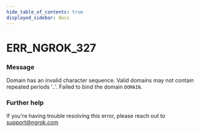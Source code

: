 ```yaml
---
hide_table_of_contents: true
displayed_sidebar: docs
---
```



# ERR_NGROK_327

### Message

Domain has an invalid character sequence. Valid domains may not contain repeated periods '..'. Failed to bind the domain `DOMAIN`.

<ErrorDetails error="err_ngrok_327" />

### Further help

If you're having trouble resolving this error, please reach out to [support@ngrok.com](mailto:support@ngrok.com?subject=Help%20with%20ERR_NGROK_327)
